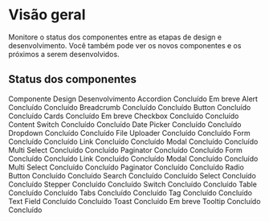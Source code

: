 
# Visão geral

Monitore o status dos componentes entre as etapas de design e desenvolvimento. Você também pode ver os novos componentes e os próximos a serem desenvolvidos.

## Status dos componentes

<Table>

<TableHead>
  <TableRow>
    <TableHeader>Componente</TableHeader>
    <TableHeader>Design</TableHeader>
    <TableHeader>Desenvolvimento</TableHeader>
  </TableRow>
</TableHead>
<TableBody>
    <TableRow>
        <TableCell>Accordion</TableCell>
        <TableCell><TagDone>Concluído</TagDone></TableCell>
        <TableCell><TagNormal>Em breve</TagNormal></TableCell>
     </TableRow>
     <TableRow>
        <TableCell>Alert</TableCell>
        <TableCell><TagDone>Concluído</TagDone></TableCell>
        <TableCell><TagDone>Concluído</TagDone></TableCell>
     </TableRow>
     <TableRow>
        <TableCell>Breadcrumb</TableCell>
        <TableCell><TagDone>Concluído</TagDone></TableCell>
        <TableCell><TagDone>Concluído</TagDone></TableCell>
     </TableRow>
     <TableRow>
        <TableCell>Button</TableCell>
        <TableCell><TagDone>Concluído</TagDone></TableCell>
        <TableCell><TagDone>Concluído</TagDone></TableCell>
     </TableRow>
     <TableRow>
        <TableCell>Cards</TableCell>
        <TableCell><TagDone>Concluído</TagDone></TableCell>
        <TableCell><TagNormal>Em breve</TagNormal></TableCell>
     </TableRow>
     <TableRow>
        <TableCell>Checkbox</TableCell>
        <TableCell><TagDone>Concluído</TagDone></TableCell>
        <TableCell><TagDone>Concluído</TagDone></TableCell>
     </TableRow>
     <TableRow>
        <TableCell>Content Switch</TableCell>
        <TableCell><TagDone>Concluído</TagDone></TableCell>
        <TableCell><TagDone>Concluído</TagDone></TableCell>
     </TableRow>
    <TableRow>
        <TableCell>Date Picker</TableCell>
        <TableCell><TagDone>Concluído</TagDone></TableCell>
        <TableCell><TagDone>Concluído</TagDone></TableCell>
     </TableRow>
    <TableRow>
        <TableCell>Dropdown</TableCell>
        <TableCell><TagDone>Concluído</TagDone></TableCell>
        <TableCell><TagDone>Concluído</TagDone></TableCell>
     </TableRow>
    <TableRow>
        <TableCell>File Uploader</TableCell>
        <TableCell><TagDone>Concluído</TagDone></TableCell>
        <TableCell><TagDone>Concluído</TagDone></TableCell>
     </TableRow>
    <TableRow>
        <TableCell>Form</TableCell>
        <TableCell><TagDone>Concluído</TagDone></TableCell>
        <TableCell><TagDone>Concluído</TagDone></TableCell>
     </TableRow>
    <TableRow>
        <TableCell>Link</TableCell>
        <TableCell><TagDone>Concluído</TagDone></TableCell>
        <TableCell><TagDone>Concluído</TagDone></TableCell>
     </TableRow>
    <TableRow>
        <TableCell>Modal</TableCell>
        <TableCell><TagDone>Concluído</TagDone></TableCell>
        <TableCell><TagDone>Concluído</TagDone></TableCell>
     </TableRow>
    <TableRow>
        <TableCell>Multi Select</TableCell>
        <TableCell><TagDone>Concluído</TagDone></TableCell>
        <TableCell><TagDone>Concluído</TagDone></TableCell>
     </TableRow>
    <TableRow>
        <TableCell>Paginator</TableCell>
        <TableCell><TagDone>Concluído</TagDone></TableCell>
        <TableCell><TagDone>Concluído</TagDone></TableCell>
     </TableRow>
     <TableRow>
        <TableCell>Form</TableCell>
        <TableCell><TagDone>Concluído</TagDone></TableCell>
        <TableCell><TagDone>Concluído</TagDone></TableCell>
    </TableRow>
    <TableRow>
        <TableCell>Link</TableCell>
        <TableCell><TagDone>Concluído</TagDone></TableCell>
        <TableCell><TagDone>Concluído</TagDone></TableCell>
    </TableRow>
    <TableRow>
        <TableCell>Modal</TableCell>
        <TableCell><TagDone>Concluído</TagDone></TableCell>
        <TableCell><TagDone>Concluído</TagDone></TableCell>
    </TableRow>
    <TableRow>
        <TableCell>Multi Select</TableCell>
        <TableCell><TagDone>Concluído</TagDone></TableCell>
        <TableCell><TagDone>Concluído</TagDone></TableCell>
    </TableRow>
    <TableRow>
        <TableCell>Paginator</TableCell>
        <TableCell><TagDone>Concluído</TagDone></TableCell>
        <TableCell><TagDone>Concluído</TagDone></TableCell>
    </TableRow>
    <TableRow>
        <TableCell>Radio Button</TableCell>
        <TableCell><TagDone>Concluído</TagDone></TableCell>
        <TableCell><TagDone>Concluído</TagDone></TableCell>
    </TableRow>
    <TableRow>
        <TableCell>Search</TableCell>
        <TableCell><TagDone>Concluído</TagDone></TableCell>
        <TableCell><TagDone>Concluído</TagDone></TableCell>
    </TableRow>
    <TableRow>
        <TableCell>Select</TableCell>
        <TableCell><TagDone>Concluído</TagDone></TableCell>
        <TableCell><TagDone>Concluído</TagDone></TableCell>
    </TableRow>
    <TableRow>
        <TableCell>Stepper</TableCell>
        <TableCell><TagDone>Concluído</TagDone></TableCell>
        <TableCell><TagDone>Concluído</TagDone></TableCell>
    </TableRow>
    <TableRow>
        <TableCell>Switch</TableCell>
        <TableCell><TagDone>Concluído</TagDone></TableCell>
        <TableCell><TagDone>Concluído</TagDone></TableCell>
    </TableRow>
    <TableRow>
        <TableCell>Table</TableCell>
        <TableCell><TagDone>Concluído</TagDone></TableCell>
        <TableCell><TagDone>Concluído</TagDone></TableCell>
    </TableRow>
    <TableRow>
        <TableCell>Tabs</TableCell>
        <TableCell><TagDone>Concluído</TagDone></TableCell>
        <TableCell><TagDone>Concluído</TagDone></TableCell>
    </TableRow>
    <TableRow>
        <TableCell>Tag</TableCell>
        <TableCell><TagDone>Concluído</TagDone></TableCell>
        <TableCell><TagDone>Concluído</TagDone></TableCell>
    </TableRow>
    <TableRow>
        <TableCell>Text Field</TableCell>
        <TableCell><TagDone>Concluído</TagDone></TableCell>
        <TableCell><TagDone>Concluído</TagDone></TableCell>
    </TableRow>
    <TableRow>
        <TableCell>Toast</TableCell>
        <TableCell><TagDone>Concluído</TagDone></TableCell>
        <TableCell><TagNormal>Em breve</TagNormal></TableCell>
    </TableRow>
    <TableRow>
        <TableCell>Tooltip</TableCell>
        <TableCell><TagDone>Concluído</TagDone></TableCell>
        <TableCell><TagDone>Concluído</TagDone></TableCell>
    </TableRow>
</TableBody>

</Table>
